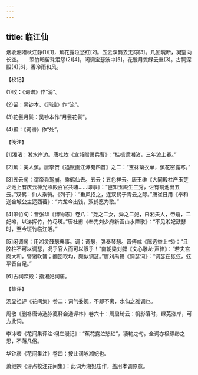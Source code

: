 ```yaml
---
---
---
```

title: 临江仙
---




烟收湘渚秋江静(1)[1]，蕉花露泣愁红[2]。五云双鹤去无踪[3]。几回魂断，凝望向长空。　　翠竹暗留珠泪怨(2)[4]，闲调宝瑟波中[5]。花鬟月鬓绿云重(3)。古祠深殿(4)[6]，香冷雨和风。





【校记】


(1)收：《词谱》作“消”。

(2)留：吴钞本、《词谱》作“流”。

(3)花鬟月鬓：吴钞本作“月鬟花鬓”。

(4)殿：《词谱》作“处”。





【笺注】


[1]湘渚：湘水岸边。唐杜牧《宣城赠萧兵曹》：“桂楫谪湘渚，三年波上春。”

[2]蕉：美人蕉。唐李贺《追赋画江潭苑四首》之二：“宝袜菊衣单，蕉花密露寒。”

[3]五云句：谓帝舜驾崩，乘鹤仙去。五云：五色祥云。唐王维《大同殿柱产玉芝龙池上有庆云神光照殿百官共睹……即事》：“岂知玉殿生三秀，讵有铜池出五云。”双鹤：仙人乘骑。《列子》：“垂风招之，连双鹤于青云之际。”唐崔日用《奉和送金城公主适西蕃》：“六龙今出饯，双鹤愿为歌。”

[4]翠竹句：晋张华《博物志》卷八：“尧之二女，舜之二妃，曰湘夫人，帝崩，二妃啼，以涕挥竹，竹尽斑。”唐杜甫《奉先刘少府新画山水障歌》：“不见湘妃鼓瑟时，至今斑竹临江活。”

[5]闲调句：用湘灵鼓瑟典事。调：调瑟，弹奏琴瑟。晋傅咸《陈选举上书》：“且胶柱不可以调瑟，况乎官人而可以限乎！”南朝梁刘勰《文心雕龙·声律》：“若夫宫商大和，譬诸吹籥；翻回取均，颇似调瑟。”唐刘禹锡《调瑟词》：“调瑟在张弦，弦平音自足。”

[6]古祠深殿：指湘妃祠庙。





【集评】


汤显祖评《花间集》卷二：词气委婉，不即不离，水仙之雅调也。

周敬《删补唐诗选脉笺释会通评林》卷六十：周启琦云：帆影落时，绿芜涨岸，可方此词。

李冰若《花间集评注·栩庄漫记》：“蕉花露泣愁红”，凄艳之句。全词亦极缥缈之思，不落凡俗。

华钟彦《花间集注》卷四：按此词咏湘妃也。

萧继宗《评点校注花间集》：此词为湘妃庙作，盖用本调原意。